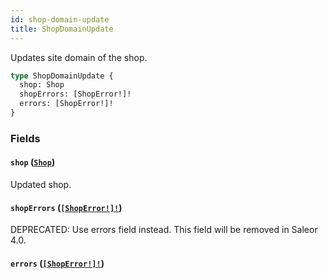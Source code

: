 ```yaml
---
id: shop-domain-update
title: ShopDomainUpdate
---
```


Updates site domain of the shop.

```graphql
type ShopDomainUpdate {
  shop: Shop
  shopErrors: [ShopError!]!
  errors: [ShopError!]!
}
```

### Fields

#### `shop` ([`Shop`](../../../developer/api-reference/objects/shop))

Updated shop.

#### `shopErrors` ([`[ShopError!]!`](../../../developer/api-reference/objects/shop-error))

<span class="badge badge--warning">DEPRECATED: Use errors field instead. This field will be removed in Saleor 4.0.</span>

#### `errors` ([`[ShopError!]!`](../../../developer/api-reference/objects/shop-error))
